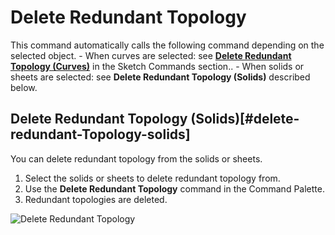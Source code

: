 
<Reference shortcut="" command="Delete Redundant Topology" button="" />

# Delete Redundant Topology

This command automatically calls the following command depending on the selected object.
    - When curves are selected: see [**Delete Redundant Topology (Curves)**](../sketch/delete-redundant-topology#delete-redundant-topology-curves) in the Sketch Commands section..
    - When solids or sheets are selected: see **Delete Redundant Topology (Solids)** described below.

## Delete Redundant Topology (Solids)[#delete-redundant-Topology-solids]

You can delete redundant topology from the solids or sheets.

1. Select the solids or sheets to delete redundant topology from.
2. Use the **Delete Redundant Topology** command in the Command Palette.
3. Redundant topologies are deleted.

![Delete Redundant Topology](/img/delete-redundant-topology-solid.gif)




